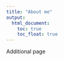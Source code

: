 ```yaml
---
title: "About me"
output: 
  html_document:
    toc: true
    toc_float: true
---
```


Additional page 
